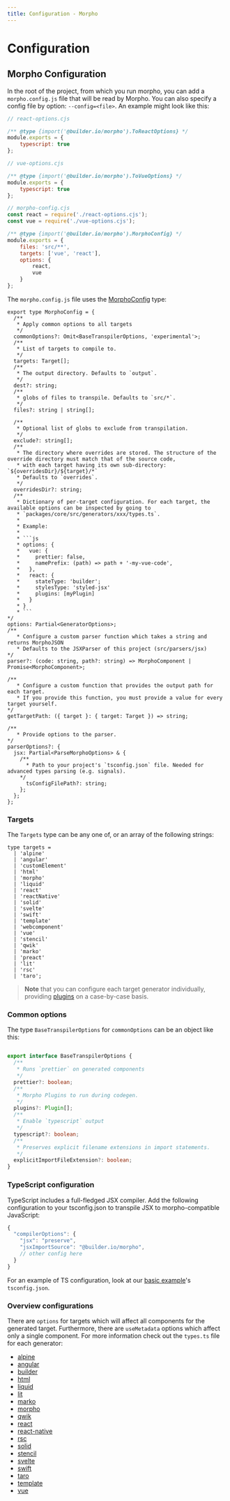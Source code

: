 ```yaml
---
title: Configuration - Morpho
---
```


# Configuration

## Morpho Configuration

In the root of the project, from which you run morpho,
you can add a `morpho.config.js` file that will be read by Morpho.
You can also specify a config file by option: `--config=<file>`.
An example might look like this:

````js react-options.cjs
// react-options.cjs

/** @type {import('@builder.io/morpho').ToReactOptions} */
module.exports = {
	typescript: true
};
````

````js vue-options.cjs
// vue-options.cjs

/** @type {import('@builder.io/morpho').ToVueOptions} */
module.exports = {
	typescript: true
};
````

````js morpho-config.cjs
// morpho-config.cjs
const react = require('./react-options.cjs');
const vue = require('./vue-options.cjs');

/** @type {import('@builder.io/morpho').MorphoConfig} */
module.exports = {
	files: 'src/**',
	targets: ['vue', 'react'],
	options: {
		react,
		vue
	}
};
````


The `morpho.config.js` file uses the [MorphoConfig](https://github.com/BuilderIO/morpho/blob/main/packages/core/src/types/config.ts#L22) type:

```tsx
export type MorphoConfig = {
  /**
   * Apply common options to all targets
   */
  commonOptions?: Omit<BaseTranspilerOptions, 'experimental'>;
  /**
   * List of targets to compile to.
   */
  targets: Target[];
  /**
   * The output directory. Defaults to `output`.
   */
  dest?: string;
  /**
   * globs of files to transpile. Defaults to `src/*`.
   */
  files?: string | string[];

  /**
   * Optional list of globs to exclude from transpilation.
   */
  exclude?: string[];
  /**
   * The directory where overrides are stored. The structure of the override directory must match that of the source code,
   * with each target having its own sub-directory: `${overridesDir}/${target}/*`
   * Defaults to `overrides`.
   */
  overridesDir?: string;
  /**
   * Dictionary of per-target configuration. For each target, the available options can be inspected by going to
   * `packages/core/src/generators/xxx/types.ts`.
   *
   * Example:
   *
   * ```js
   * options: {
   *   vue: {
   *     prettier: false,
   *     namePrefix: (path) => path + '-my-vue-code',
   *   },
   *   react: {
   *     stateType: 'builder';
   *     stylesType: 'styled-jsx'
   *     plugins: [myPlugin]
   *   }
   * }
   * ```
*/
options: Partial<GeneratorOptions>;
/**
   * Configure a custom parser function which takes a string and returns MorphoJSON
   * Defaults to the JSXParser of this project (src/parsers/jsx)
*/
parser?: (code: string, path?: string) => MorphoComponent | Promise<MorphoComponent>;

/**
   * Configure a custom function that provides the output path for each target.
   * If you provide this function, you must provide a value for every target yourself.
*/
getTargetPath: ({ target }: { target: Target }) => string;

/**
   * Provide options to the parser.
*/
parserOptions?: {
  jsx: Partial<ParseMorphoOptions> & {
    /**
      * Path to your project's `tsconfig.json` file. Needed for advanced types parsing (e.g. signals).
    */
      tsConfigFilePath?: string;
    };
  };
};
```

### Targets

The `Targets` type can be any one of, or an array of the following strings:

```tsx
type targets =
  | 'alpine'
  | 'angular'
  | 'customElement'
  | 'html'
  | 'morpho'
  | 'liquid'
  | 'react'
  | 'reactNative'
  | 'solid'
  | 'svelte'
  | 'swift'
  | 'template'
  | 'webcomponent'
  | 'vue'
  | 'stencil'
  | 'qwik'
  | 'marko'
  | 'preact'
  | 'lit'
  | 'rsc'
  | 'taro';
```

> **Note** that you can configure each target generator individually, providing [plugins](/docs/customizability/#plugins) on a case-by-case basis.

### Common options

The type `BaseTranspilerOptions` for `commonOptions` can be an object like this:

````ts

export interface BaseTranspilerOptions {
  /**
   * Runs `prettier` on generated components
   */
  prettier?: boolean;
  /**
   * Morpho Plugins to run during codegen.
   */
  plugins?: Plugin[];
  /**
   * Enable `typescript` output
   */
  typescript?: boolean;
  /**
   * Preserves explicit filename extensions in import statements.
   */
  explicitImportFileExtension?: boolean;
}
````


### TypeScript configuration

TypeScript includes a full-fledged JSX compiler. Add the following configuration to your tsconfig.json to transpile JSX to morpho-compatible JavaScript:

```js
{
  "compilerOptions": {
    "jsx": "preserve",
    "jsxImportSource": "@builder.io/morpho",
    // other config here
  }
}
```

For an example of TS configuration, look at our [basic example](https://github.com/BuilderIO/morpho/tree/main/examples/basic/tsconfig.json)'s `tsconfig.json`.

### Overview configurations

There are ``options`` for targets which will affect all components for the generated target.
Furthermore, there are `useMetadata` options which affect only a single component.
For more information check out the `types.ts` file for each generator:

- [alpine](https://github.com/BuilderIO/morpho/blob/main/packages/core/src/generators/alpine/types.ts)
- [angular](https://github.com/BuilderIO/morpho/blob/main/packages/core/src/generators/angular/types.ts)
- [builder](https://github.com/BuilderIO/morpho/blob/main/packages/core/src/generators/builder/types.ts)
- [html](https://github.com/BuilderIO/morpho/blob/main/packages/core/src/generators/html/types.ts)
- [liquid](https://github.com/BuilderIO/morpho/blob/main/packages/core/src/generators/liquid/types.ts)
- [lit](https://github.com/BuilderIO/morpho/blob/main/packages/core/src/generators/lit/types.ts)
- [marko](https://github.com/BuilderIO/morpho/blob/main/packages/core/src/generators/marko/types.ts)
- [morpho](https://github.com/BuilderIO/morpho/blob/main/packages/core/src/generators/morpho/types.ts)
- [qwik](https://github.com/BuilderIO/morpho/blob/main/packages/core/src/generators/qwik/types.ts)
- [react](https://github.com/BuilderIO/morpho/blob/main/packages/core/src/generators/react/types.ts)
- [react-native](https://github.com/BuilderIO/morpho/blob/main/packages/core/src/generators/react-native/types.ts)
- [rsc](https://github.com/BuilderIO/morpho/blob/main/packages/core/src/generators/rsc/types.ts)
- [solid](https://github.com/BuilderIO/morpho/blob/main/packages/core/src/generators/solid/types.ts)
- [stencil](https://github.com/BuilderIO/morpho/blob/main/packages/core/src/generators/stencil/types.ts)
- [svelte](https://github.com/BuilderIO/morpho/blob/main/packages/core/src/generators/svelte/types.ts)
- [swift](https://github.com/BuilderIO/morpho/blob/main/packages/core/src/generators/swift/types.ts)
- [taro](https://github.com/BuilderIO/morpho/blob/main/packages/core/src/generators/taro/types.ts)
- [template](https://github.com/BuilderIO/morpho/blob/main/packages/core/src/generators/template/types.ts)
- [vue](https://github.com/BuilderIO/morpho/blob/main/packages/core/src/generators/vue/types.ts)